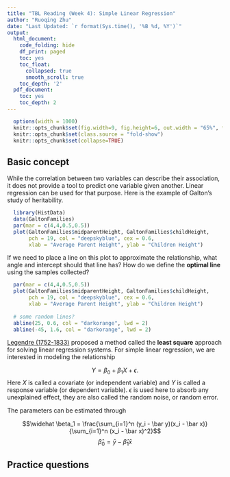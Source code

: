 ```yaml
---
title: "TBL Reading (Week 4): Simple Linear Regression"
author: "Ruoqing Zhu"
date: "Last Updated: `r format(Sys.time(), '%B %d, %Y')`"
output:
  html_document:
    code_folding: hide
    df_print: paged
    toc: yes
    toc_float:
      collapsed: true
      smooth_scroll: true
    toc_depth: '2'
  pdf_document:
    toc: yes
    toc_depth: 2
---
```


```r
  options(width = 1000)
  knitr::opts_chunk$set(fig.width=9, fig.height=6, out.width = "65%", fig.align = 'center')
  knitr::opts_chunk$set(class.source = "fold-show")
  knitr::opts_chunk$set(collapse=TRUE)
```

## Basic concept

While the correlation between two variables can describe their association, it does not provide a tool to predict one variable given another. Linear regression can be used for that purpose. Here is the example of Galton's study of heritability. 

```r
  library(HistData)
  data(GaltonFamilies)
  par(mar = c(4,4,0.5,0.5))
  plot(GaltonFamilies$midparentHeight, GaltonFamilies$childHeight, 
       pch = 19, col = "deepskyblue", cex = 0.6, 
       xlab = "Average Parent Height", ylab = "Children Height")
```

If we need to place a line on this plot to approximate the relationship, what angle and intercept should that line has? How do we define the **optimal line** using the samples collected? 

```r
  par(mar = c(4,4,0.5,0.5))
  plot(GaltonFamilies$midparentHeight, GaltonFamilies$childHeight, 
       pch = 19, col = "deepskyblue", cex = 0.6, 
       xlab = "Average Parent Height", ylab = "Children Height")
  
  # some random lines?
  abline(25, 0.6, col = "darkorange", lwd = 2)
  abline(-45, 1.6, col = "darkorange", lwd = 2)
```

[Legendre (1752-1833)](https://en.wikipedia.org/wiki/Adrien-Marie_Legendre) proposed a method called the **least square** approach for solving linear regression systems. For simple linear regression, we are interested in modeling the relationship

$$Y = \beta_0 + \beta_1 X + \epsilon.$$
Here $X$ is called a covariate (or independent variable) and $Y$ is called a response variable (or dependent variable). $\epsilon$ is used here to absorb any unexplained effect, they are also called the random noise, or random error.  

The parameters can be estimated through 

$$\widehat \beta_1 = \frac{\sum_{i=1}^n (y_i - \bar y)(x_i - \bar x)}{\sum_{i=1}^n (x_i - \bar x)^2}$$
$$\widehat \beta_0 = \bar y - \widehat \beta_1 \bar x $$


## Practice questions 

